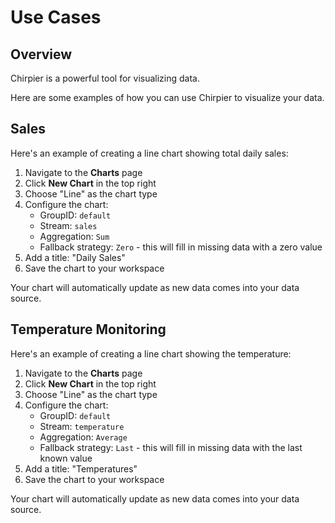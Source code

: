 # Use Cases

## Overview

Chirpier is a powerful tool for visualizing data. 

Here are some examples of how you can use Chirpier to visualize your data.

## Sales

Here's an example of creating a line chart showing total daily sales:

1. Navigate to the **Charts** page
2. Click **New Chart** in the top right
3. Choose "Line" as the chart type
4. Configure the chart:
   - GroupID: `default`
   - Stream: `sales`
   - Aggregation: `Sum`
   - Fallback strategy: `Zero` - this will fill in missing data with a zero value
4. Add a title: "Daily Sales"
5. Save the chart to your workspace

Your chart will automatically update as new data comes into your data source.

## Temperature Monitoring

Here's an example of creating a line chart showing the temperature:

1. Navigate to the **Charts** page
2. Click **New Chart** in the top right
3. Choose "Line" as the chart type
4. Configure the chart:
   - GroupID: `default`
   - Stream: `temperature`
   - Aggregation: `Average`
   - Fallback strategy: `Last` - this will fill in missing data with the last known value
5. Add a title: "Temperatures"
6. Save the chart to your workspace

Your chart will automatically update as new data comes into your data source.